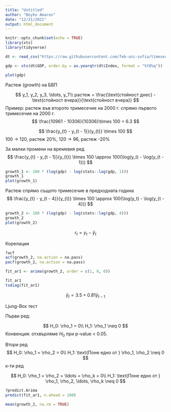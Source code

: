 ```yaml
---
title: "Untitled"
author: "Boyko Amarov"
date: "12/21/2021"
output: html_document
---
```


```r
knitr::opts_chunk$set(echo = TRUE)
library(xts)
library(tidyverse)

dt <- read_csv("https://raw.githubusercontent.com/feb-uni-sofia/timeseries-2021-2022/main/data/gdp_bg_qrt_2000-2017.csv")

gdp <- xts(dt$GDP, order.by = as.yearqtr(dt$Index, format = "%YQ%q"))
```

```r
plot(gdp)
```
Растеж (growth) на БВП

$$
y_1, y_2, y_3, \ldots, y_T\\
растеж = \frac{\text{стойност днес} - \text{стойност вчера}}{\text{стойност вчера}}
$$
Пример: растеж във второто тримесечие на 2000 г. спрямо първото тримесечие
на 2000 г.
$$
\frac{10961 - 10306}{10306}\times 100 = 6.3
$$

$$
\frac{y_{t} - y_{t - 1}}{y_{t}} \times 100
$$
100 -> 120, растеж 20%, 120 -> 96, растеж -20%

За малки промени на времевия ред
$$
\frac{y_{t} - y_{t - 1}}{y_{t}} \times 100 \approx 100(\log(y_t) - \log(y_{t - 1}))
$$
```r
growth_1 <- 100 * (log(gdp) - log(stats::lag(gdp, 1)))
growth_1
plot(growth_1)
```

Растеж спрямо същото тримесечие в предходната година
$$
\frac{y_{t} - y_{t - 4}}{y_{t}} \times 100 \approx 100(\log(y_t) - \log(y_{t - 4}))
$$

```r
growth_2 <- 100 * (log(gdp) - log(stats::lag(gdp, 4)))
growth_2
plot(growth_2)
```

$$
r_{t} = y_{t} - \hat{y}_{t}
$$

Корелации

```r
?acf
acf(growth_2, na.action = na.pass)
pacf(growth_2, na.action = na.pass)
```


```r
fit_ar1 <- arima(growth_2, order = c(1, 0, 0))
```

```r
fit_ar1
tsdiag(fit_ar1)
```

$$
\hat{y}_{t} = 3.5 + 0.81 \hat{y}_{t - 1}
$$



Ljung-Box тест

Първи ред:

$$
H_0: \rho_1 = 0\\
H_1: \rho_1 \neq 0
$$
Конвенция: отхвърляме $H_0$ при p-value < 0.05.

Втори ред
$$
H_0: \rho_1 = \rho_2 = 0\\
H_1: \text{Поне едно от } \rho_1, \rho_2 \neq 0
$$
к-ти ред

$$
H_0: \rho_1 = \rho_2 = \ldots = \rho_k = 0\\
H_1: \text{Поне едно от } \rho_1, \rho_2, \ldots, \rho_k \neq 0
$$

```r
?predict.Arima
predict(fit_ar1, n.ahead = 100)
```



```r
mean(growth_2, na.rm = TRUE)
```















